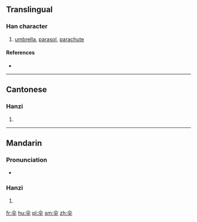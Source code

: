 {{also|傘}}
==Translingual==

===Han character===
{{Han char|rn=9|rad=人|as=04|sn=6|four=|canj=人火十 (OFJ)}}

# [[umbrella]], [[parasol]], [[parachute]]

====References====
* {{Han ref|kx=0096.121|hdz=10117.100|uh=4F1E|ud=20254}}

----

==Cantonese==

===Hanzi===
{{yue-hanzi|jyut=|y=saan3|tra=傘}}

# {{defn|lang=yue|sort=人04}}

----

==Mandarin==

===Pronunciation===
* {{audio|Zh-san.ogg|Audio}}

===Hanzi===
{{cmn-hanzi|tra=傘|pin=[[sǎn]] ([[san3]]), [[zhuàn]] ([[zhuan4]])|wg=san<sup>3</sup>, chuan<sup>4</sup>}}

# {{defn|lang=cmn|sort=人04}}

[[fr:伞]]
[[hu:伞]]
[[pl:伞]]
[[sm:伞]]
[[zh:伞]]